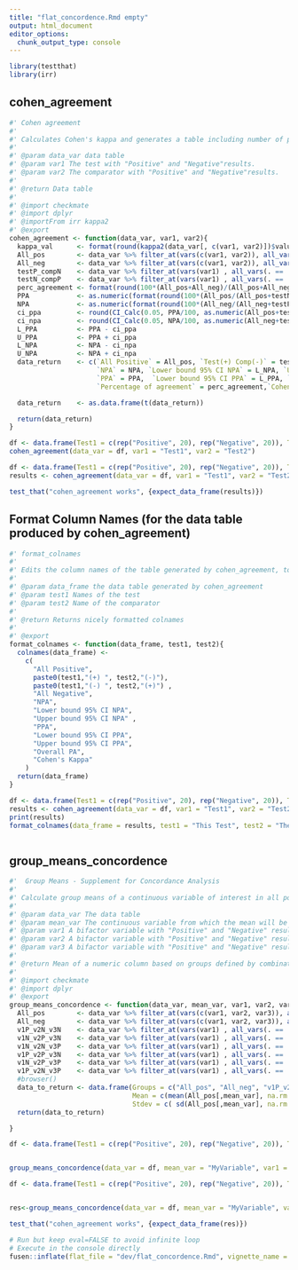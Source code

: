 ```yaml
---
title: "flat_concordence.Rmd empty"
output: html_document
editor_options: 
  chunk_output_type: console
---
```


```r
library(testthat)
library(irr)
```

<!--
 You need to run the 'description' chunk in the '0-dev_history.Rmd' file before continuing your code there.
-->

## cohen_agreement
    
```r
#' Cohen agreement
#' 
#' Calculates Cohen's kappa and generates a table including number of positive and negative agreement, as well as positive, negative,  overall percent agreements, and the Kappa value.
#' 
#' @param data_var data table 
#' @param var1 The test with "Positive" and "Negative"results.
#' @param var2 The comparator with "Positive" and "Negative"results.
#'
#' @return Data table
#' 
#' @import checkmate
#' @import dplyr
#' @importFrom irr kappa2
#' @export
cohen_agreement <- function(data_var, var1, var2){
  kappa_val      <- format(round(kappa2(data_var[, c(var1, var2)])$value, 2), nsmall = 2)
  All_pos        <- data_var %>% filter_at(vars(c(var1, var2)), all_vars(. == 'Positive')) %>% dplyr::count()
  All_neg        <- data_var %>% filter_at(vars(c(var1, var2)), all_vars(. == 'Negative')) %>% dplyr::count()
  testP_compN    <- data_var %>% filter_at(vars(var1) , all_vars(. == 'Positive')) %>% filter_at(vars(var2) , all_vars(. == 'Negative')) %>% dplyr::count()
  testN_compP    <- data_var %>% filter_at(vars(var1) , all_vars(. == 'Negative')) %>% filter_at(vars(var2) , all_vars(. == 'Positive')) %>% dplyr::count()
  perc_agreement <- format(round(100*(All_pos+All_neg)/(All_pos+All_neg+testP_compN+testN_compP), 1), nsmall = 1)
  PPA            <- as.numeric(format(round(100*(All_pos/(All_pos+testN_compP)), 1), nsmall=1))
  NPA            <- as.numeric(format(round(100*(All_neg/(All_neg+testP_compN)), 1), nsmall=1))
  ci_ppa         <- round(CI_Calc(0.05, PPA/100, as.numeric(All_pos+testN_compP)), 1)
  ci_npa         <- round(CI_Calc(0.05, NPA/100, as.numeric(All_neg+testP_compN)), 1)
  L_PPA          <- PPA - ci_ppa
  U_PPA          <- PPA + ci_ppa
  L_NPA          <- NPA - ci_npa
  U_NPA          <- NPA + ci_npa
  data_return    <- c(`All Positive` = All_pos, `Test(+) Comp(-)` = testP_compN, `Test(-) Comp(+)` = testN_compP,`All Negative` = All_neg,
                      `NPA` = NPA, `Lower bound 95% CI NPA` = L_NPA, `Upper bound 95% CI NPA` = U_NPA,
                      `PPA` = PPA,  `Lower bound 95% CI PPA` = L_PPA, `Upper bound 95% CI PPA` = U_PPA,
                      `Percentage of agreement` = perc_agreement,`Cohen's Kappa` = kappa_val)

  data_return    <- as.data.frame(t(data_return))

  return(data_return)
}
```
  
```r

df <- data.frame(Test1 = c(rep("Positive", 20), rep("Negative", 20)), Test2 = c(rep("Positive", 30), rep("Negative", 10)))
cohen_agreement(data_var = df, var1 = "Test1", var2 = "Test2")

```
  
```r

df <- data.frame(Test1 = c(rep("Positive", 20), rep("Negative", 20)), Test2 = c(rep("Positive", 30), rep("Negative", 10)))
results <- cohen_agreement(data_var = df, var1 = "Test1", var2 = "Test2")

test_that("cohen_agreement works", {expect_data_frame(results)})


```

## Format Column Names (for the data table produced by cohen_agreement)
    
```r
#' format_colnames
#' 
#' Edits the column names of the table generated by cohen_agreement, to make it more explicit.
#' 
#' @param data_frame the data table generated by cohen_agreement
#' @param test1 Names of the test
#' @param test2 Name of the comparator
#'
#' @return Returns nicely formatted colnames
#' 
#' @export
format_colnames <- function(data_frame, test1, test2){
  colnames(data_frame) <-
    c(
      "All Positive",
      paste0(test1,"(+) ", test2,"(-)"),
      paste0(test1,"(-) ", test2,"(+)") ,
      "All Negative",
      "NPA",
      "Lower bound 95% CI NPA",
      "Upper bound 95% CI NPA" ,
      "PPA",
      "Lower bound 95% CI PPA",
      "Upper bound 95% CI PPA",
      "Overall PA",
      "Cohen's Kappa"
    )
  return(data_frame)
}
```
  
```r

df <- data.frame(Test1 = c(rep("Positive", 20), rep("Negative", 20)), Test2 = c(rep("Positive", 30), rep("Negative", 10)))
results <- cohen_agreement(data_var = df, var1 = "Test1", var2 = "Test2")
print(results)
format_colnames(data_frame = results, test1 = "This Test", test2 = "The Other Test")
```
  
```r

```
  

## group_means_concordence 
    
```r
#'  Group Means - Supplement for Concordance Analysis
#' 
#' Calculate group means of a continuous variable of interest in all possible combinations if agreements between three reference columns
#' 
#' @param data_var The data table
#' @param mean_var The continuous variable from which the mean will be calculated
#' @param var1 A bifactor variable with "Positive" and "Negative" results.
#' @param var2 A bifactor variable with "Positive" and "Negative" results.
#' @param var3 A bifactor variable with "Positive" and "Negative" results.
#'
#' @return Mean of a numeric column based on groups defined by combination of three reference columns 
#' 
#' @import checkmate
#' @import dplyr
#' @export
group_means_concordence <- function(data_var, mean_var, var1, var2, var3) {
  All_pos        <- data_var %>% filter_at(vars(c(var1, var2, var3)), all_vars(. == 'Positive'))
  All_neg        <- data_var %>% filter_at(vars(c(var1, var2, var3)), all_vars(. == 'Negative'))
  v1P_v2N_v3N    <- data_var %>% filter_at(vars(var1) , all_vars(. == 'Positive')) %>% filter_at(vars(var2) , all_vars(. == 'Negative')) %>% filter_at(vars(var3) , all_vars(. == 'Negative'))
  v1N_v2P_v3N    <- data_var %>% filter_at(vars(var1) , all_vars(. == 'Negative')) %>% filter_at(vars(var2) , all_vars(. == 'Positive')) %>% filter_at(vars(var3) , all_vars(. == 'Negative'))
  v1N_v2N_v3P    <- data_var %>% filter_at(vars(var1) , all_vars(. == 'Negative')) %>% filter_at(vars(var2) , all_vars(. == 'Negative')) %>% filter_at(vars(var3) , all_vars(. == 'Positive'))
  v1P_v2P_v3N    <- data_var %>% filter_at(vars(var1) , all_vars(. == 'Positive')) %>% filter_at(vars(var2) , all_vars(. == 'Positive')) %>% filter_at(vars(var3) , all_vars(. == 'Negative'))
  v1N_v2P_v3P    <- data_var %>% filter_at(vars(var1) , all_vars(. == 'Negative')) %>% filter_at(vars(var2) , all_vars(. == 'Positive')) %>% filter_at(vars(var3) , all_vars(. == 'Positive'))
  v1P_v2N_v3P    <- data_var %>% filter_at(vars(var1) , all_vars(. == 'Positive')) %>% filter_at(vars(var2) , all_vars(. == 'Negative')) %>% filter_at(vars(var3) , all_vars(. == 'Positive'))
  #browser()
  data_to_return <- data.frame(Groups = c("All_pos", "All_neg", "v1P_v2N_v3N", "v1N_v2P_v3N", "v1N_v2N_v3P","v1P_v2P_v3N", "v1N_v2P_v3P", "v1P_v2N_v3P"),
                               Mean = c(mean(All_pos[,mean_var], na.rm = TRUE), mean(All_neg[,mean_var], na.rm = TRUE), mean(v1P_v2N_v3N[,mean_var], na.rm = TRUE), mean(v1N_v2P_v3N[,mean_var], na.rm = TRUE), mean(v1N_v2N_v3P[,mean_var], na.rm = TRUE), mean(v1P_v2P_v3N[,mean_var], na.rm = TRUE), mean(v1N_v2P_v3P[,mean_var], na.rm = TRUE), mean(v1P_v2N_v3P[,mean_var], na.rm = TRUE)),
                               Stdev = c( sd(All_pos[,mean_var], na.rm = TRUE),sd(All_neg[,mean_var], na.rm = TRUE),sd(v1P_v2N_v3N[,mean_var], na.rm = TRUE),sd(v1N_v2P_v3N[,mean_var], na.rm = TRUE),sd(v1N_v2N_v3P[,mean_var], na.rm = TRUE),sd(v1P_v2P_v3N[,mean_var]),sd(v1N_v2P_v3P[,mean_var], na.rm = TRUE),sd(v1P_v2N_v3P[,mean_var], na.rm = TRUE)))
  return(data_to_return)

}
```
  
```r

df <- data.frame(Test1 = c(rep("Positive", 20), rep("Negative", 20)), Test2 = c(rep("Negative", 5), rep("Positive", 5), rep("Negative", 30)), Test3 = c(rep("Positive", 10), rep("Negative", 25), rep("Positive", 5)), MyVariable = sample(1:100, 40))


group_means_concordence(data_var = df, mean_var = "MyVariable", var1 = "Test1", var2 = "Test2", var3 = "Test3")

```
  
```r
df <- data.frame(Test1 = c(rep("Positive", 20), rep("Negative", 20)), Test2 = c(rep("Negative", 5), rep("Positive", 5), rep("Negative", 30)), Test3 = c(rep("Positive", 10), rep("Negative", 25), rep("Positive", 5)), MyVariable = sample(1:100, 40))


res<-group_means_concordence(data_var = df, mean_var = "MyVariable", var1 = "Test1", var2 = "Test2", var3 = "Test3")

test_that("cohen_agreement works", {expect_data_frame(res)})
```
  


```r
# Run but keep eval=FALSE to avoid infinite loop
# Execute in the console directly
fusen::inflate(flat_file = "dev/flat_concordence.Rmd", vignette_name = "Concordance")
```
